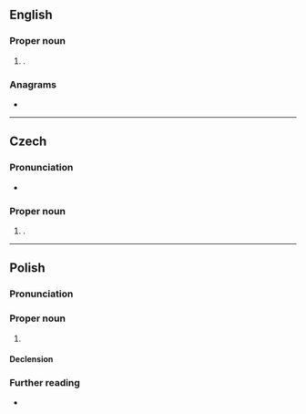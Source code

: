 ==English==

===Proper noun===
{{en-proper noun}}

# {{place|en|city/and/town|s/North Dakota}}.

===Anagrams===
* {{anagrams|en|a=aaent|Aetna|Antae|antae}}

----

==Czech==
{{wikipedia|lang=cs}}

===Pronunciation===
* {{cs-IPA}}

===Proper noun===
{{cs-proper noun|g=m}}

# {{given name|cs|female|eq=Annette}}.

----

==Polish==

===Pronunciation===
{{pl-p|a=Pl-Aneta.ogg}}

===Proper noun===
{{pl-proper noun|g=f}}

# {{given name|pl|female|eq=Annette}}

====Declension====
{{pl-decl-noun-f|Ane|t}}

===Further reading===
* {{R:pl:PWN}}